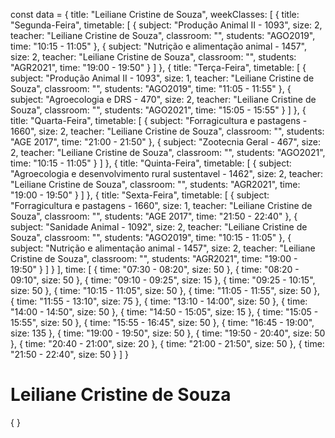 const data = {
  title: "Leiliane Cristine de Souza",
  weekClasses: [
    {
      title: "Segunda-Feira",
      timetable: [
        {
          subject: "Produção Animal II - 1093",
          size: 2,
          teacher: "Leiliane Cristine de Souza",
          classroom: "",
          students: "AGO2019",
          time: "10:15 - 11:05"
        },
        {
          subject: "Nutrição e alimentação animal - 1457",
          size: 2,
          teacher: "Leiliane Cristine de Souza",
          classroom: "",
          students: "AGR2021",
          time: "19:00 - 19:50"
        }
      ]
    },
    {
      title: "Terça-Feira",
      timetable: [
        {
          subject: "Produção Animal II - 1093",
          size: 1,
          teacher: "Leiliane Cristine de Souza",
          classroom: "",
          students: "AGO2019",
          time: "11:05 - 11:55"
        },
        {
          subject: "Agroecologia e DRS - 470",
          size: 2,
          teacher: "Leiliane Cristine de Souza",
          classroom: "",
          students: "AGO2021",
          time: "15:05 - 15:55"
        }
      ]
    },
    {
      title: "Quarta-Feira",
      timetable: [
        {
          subject: "Forragicultura e pastagens - 1660",
          size: 2,
          teacher: "Leiliane Cristine de Souza",
          classroom: "",
          students: "AGE 2017",
          time: "21:00 - 21:50"
        },
        {
          subject: "Zootecnia Geral - 467",
          size: 2,
          teacher: "Leiliane Cristine de Souza",
          classroom: "",
          students: "AGO2021",
          time: "10:15 - 11:05"
        }
      ]
    },
    {
      title: "Quinta-Feira",
      timetable: [
        {
          subject: "Agroecologia e desenvolvimento rural sustentavel - 1462",
          size: 2,
          teacher: "Leiliane Cristine de Souza",
          classroom: "",
          students: "AGR2021",
          time: "19:00 - 19:50"
        }
      ]
    },
    {
      title: "Sexta-Feira",
      timetable: [
        {
          subject: "Forragicultura e pastagens - 1660",
          size: 1,
          teacher: "Leiliane Cristine de Souza",
          classroom: "",
          students: "AGE 2017",
          time: "21:50 - 22:40"
        },
        {
          subject: "Sanidade Animal - 1092",
          size: 2,
          teacher: "Leiliane Cristine de Souza",
          classroom: "",
          students: "AGO2019",
          time: "10:15 - 11:05"
        },
        {
          subject: "Nutrição e alimentação animal - 1457",
          size: 2,
          teacher: "Leiliane Cristine de Souza",
          classroom: "",
          students: "AGR2021",
          time: "19:00 - 19:50"
        }
      ]
    }
  ],
  time: [
    {
      time: "07:30 - 08:20",
      size: 50
    },
    {
      time: "08:20 - 09:10",
      size: 50
    },
    {
      time: "09:10 - 09:25",
      size: 15
    },
    {
      time: "09:25 - 10:15",
      size: 50
    },
    {
      time: "10:15 - 11:05",
      size: 50
    },
    {
      time: "11:05 - 11:55",
      size: 50
    },
    {
      time: "11:55 - 13:10",
      size: 75
    },
    {
      time: "13:10 - 14:00",
      size: 50
    },
    {
      time: "14:00 - 14:50",
      size: 50
    },
    {
      time: "14:50 - 15:05",
      size: 15
    },
    {
      time: "15:05 - 15:55",
      size: 50
    },
    {
      time: "15:55 - 16:45",
      size: 50
    },
    {
      time: "16:45 - 19:00",
      size: 135
    },
    {
      time: "19:00 - 19:50",
      size: 50
    },
    {
      time: "19:50 - 20:40",
      size: 50
    },
    {
      time: "20:40 - 21:00",
      size: 20
    },
    {
      time: "21:00 - 21:50",
      size: 50
    },
    {
      time: "21:50 - 22:40",
      size: 50
    }
  ]
}

# Leiliane Cristine de Souza

<div>
    {
        <Grid
            title={data.title} 
            weekClasses={data.weekClasses} 
            time={data.time}
        />
    }
</div>